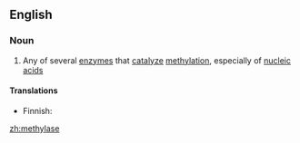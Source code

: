 ==English==

===Noun===
{{wikipedia}}
{{en-noun}}

# {{context|enzyme|lang=en}} Any of several [[enzyme]]s that [[catalyze]] [[methylation]], especially of [[nucleic acid]]s

====Translations====
{{trans-top|enzyme that catalyze methylation}}
* Finnish: {{t-|fi|metylaasi}}
{{trans-mid}}
{{trans-bottom}}

[[zh:methylase]]